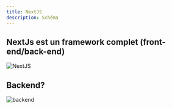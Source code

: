 ```yaml
---
title: NextJS
description: Schéma
---
```


## NextJs est un framework complet (front-end/back-end)

![NextJS](/nextjs.webp)

## Backend?

![backend](/nextjsbackend.webp)
